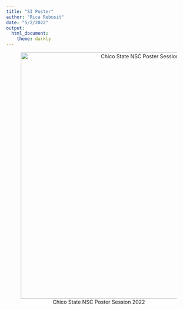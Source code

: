 ```yaml
---
title: "SI Poster"
author: "Rica Rebusit"
date: "5/2/2022"
output:
  html_document:
    theme: darkly
---
```


<center>
![Chico State NSC Poster Session 2022](~/Documents/RicaRebusitWeb/siposter.png){height=670px}
</center>

